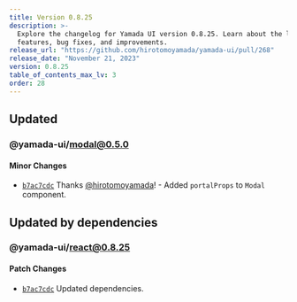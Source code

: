 ```yaml
---
title: Version 0.8.25
description: >-
  Explore the changelog for Yamada UI version 0.8.25. Learn about the latest
  features, bug fixes, and improvements.
release_url: "https://github.com/hirotomoyamada/yamada-ui/pull/268"
release_date: "November 21, 2023"
version: 0.8.25
table_of_contents_max_lv: 3
order: 28
---
```


## Updated

### @yamada-ui/modal@0.5.0

#### Minor Changes

- [`b7ac7cdc`](https://github.com/hirotomoyamada/yamada-ui/commit/b7ac7cdc9dcb8d11402bd8784c256313956a3a59) Thanks [@hirotomoyamada](https://github.com/hirotomoyamada)! - Added `portalProps` to `Modal` component.

## Updated by dependencies

### @yamada-ui/react@0.8.25

#### Patch Changes

- [`b7ac7cdc`](https://github.com/hirotomoyamada/yamada-ui/commit/b7ac7cdc9dcb8d11402bd8784c256313956a3a59) Updated dependencies.
